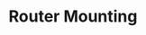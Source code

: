 ---
id: "express_tf_hard_002"
questionType: "TRUE_FALSE"
title: "Router Mounting"
statement: "app.use('/api', router) mounts a router at the /api path."
difficulty: "HARD"
category: "Express"
correctAnswer: true
explanation: "This mounts the router so all routes inside it are prefixed with /api."
---
